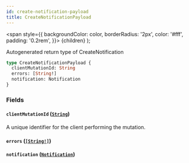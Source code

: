 ```yaml
---
id: create-notification-payload
title: CreateNotificationPayload
---
```


<span
style={{
      backgroundColor: color,
      borderRadius: '2px',
      color: '#fff',
      padding: '0.2rem',
    }}>
{children}
</span>
);

Autogenerated return type of CreateNotification

```graphql
type CreateNotificationPayload {
  clientMutationId: String
  errors: [String!]
  notification: Notification
}
```

### Fields

#### `clientMutationId` ([`String`](/api/scalars/string))

A unique identifier for the client performing the mutation.

#### `errors` ([`[String!]`](/api/scalars/string))

#### `notification` ([`Notification`](/api/objects/notification))
